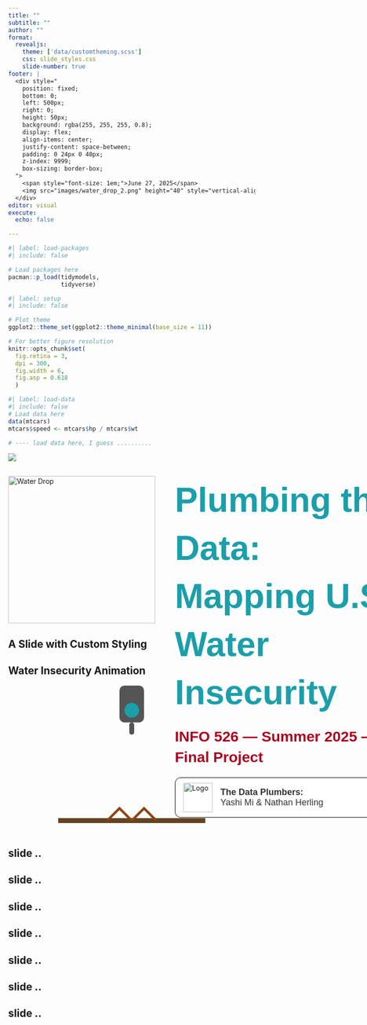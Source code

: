```yaml
---
title: ""
subtitle: ""
author: ""
format:
  revealjs:
    theme: ['data/customtheming.scss']
    css: slide_styles.css
    slide-number: true
footer: |
  <div style="
    position: fixed;
    bottom: 0;
    left: 500px;
    right: 0;
    height: 50px;
    background: rgba(255, 255, 255, 0.8);
    display: flex;
    align-items: center;
    justify-content: space-between;
    padding: 0 24px 0 40px;
    z-index: 9999;
    box-sizing: border-box;
  ">
    <span style="font-size: 1em;">June 27, 2025</span>
    <img src="images/water_drop_2.png" height="40" style="vertical-align: middle;" />
  </div>
editor: visual
execute:
  echo: false

---
```


```r
#| label: load-packages
#| include: false

# Load packages here
pacman::p_load(tidymodels,
               tidyverse)

```

```r
#| label: setup
#| include: false

# Plot theme
ggplot2::theme_set(ggplot2::theme_minimal(base_size = 11))

# For better figure resolution
knitr::opts_chunk$set(
  fig.retina = 3, 
  dpi = 300, 
  fig.width = 6, 
  fig.asp = 0.618 
  )
```

```r
#| label: load-data
#| include: false
# Load data here
data(mtcars)
mtcars$speed <- mtcars$hp / mtcars$wt

# ---- load data here, I guess ..........
```

:::{.banner-container style="margin-bottom: 30px;"}
![](images/banner_2.png){.banner-image style="max-width: 100%; height: auto;"}
:::

```{=html}
<div style="position: relative; display: flex; align-items: flex-start; margin-top: 30px; min-height: 300px;">
  
  <!-- Left image -->
  <div style="flex-shrink: 0; margin-right: 40px;">
    <img src="images/blue_water_2.png" alt="Water Drop" style="height: 300px;" />
  </div>

  <!-- Right column: Text + Logo block -->
  <div style="display: flex; flex-direction: column; justify-content: space-between; height: 300px;">
    
    <!-- Text block -->
    <div style="
      font-size: 70px;
      font-weight: bold;
      font-family: Arial, sans-serif;
      text-align: left;
      line-height: 1.4;
      color: #1B9FAB;
    ">
      Plumbing the Data:<br>
      Mapping U.S. Water Insecurity

      <div style="font-size: 30px; margin-top: 20px; color: #AB0520;">
        INFO 526 — Summer 2025 — Final Project
      </div>
    </div>

    <!-- Logo block with fixed width -->
    <div style="
      display: flex;
      align-items: center;
      border: 1px solid black;
      border-radius: 12px;
      padding: 10px 16px;
      background-color: #fff;
      margin-top: 20px;
      width: 420px;
    ">
      <img src="images/data_plumbers.png" alt="Logo" style="height: 60px; margin-right: 16px;" />
      <span style="
        font-size: 18px;
        font-family: Arial, sans-serif;
        color: #333;
      ">
        <strong>The Data Plumbers:</strong> <br>Yashi Mi & Nathan Herling
      </span>
    </div>
  </div>
</div>
```





## A Slide with Custom Styling
## Water Insecurity Animation

```{=html}
<div style="width: 300px; margin: auto;">
  <svg viewBox="0 0 120 120" xmlns="http://www.w3.org/2000/svg" >
    <style>
      /* Droplet animation: fall + fade */
      .droplet {
        fill: #1B9FAB;
        transform-origin: 60px 20px;
        animation: drop-fall 3s infinite ease-in-out;
      }
      @keyframes drop-fall {
        0% { transform: translateY(0); opacity: 1; }
        80% { transform: translateY(70px); opacity: 1; }
        90% { opacity: 0; }
        100% { transform: translateY(0); opacity: 0; }
      }

      /* Ground crack pulse */
      .crack {
        stroke: #8B4513;
        stroke-width: 2;
        fill: none;
        transform-origin: 60px 110px;
        animation: crack-pulse 3s infinite ease-in-out;
      }
      @keyframes crack-pulse {
        0%, 100% { transform: scaleX(1) scaleY(1); opacity: 1; }
        50% { transform: scaleX(1.2) scaleY(1.2); opacity: 0.6; }
      }

      /* Tap */
      .tap {
        fill: #555;
      }
    </style>

    <!-- Tap -->
    <rect class="tap" x="50" y="0" width="20" height="30" rx="4" ry="4" />
    <rect class="tap" x="58" y="30" width="4" height="10" rx="2" ry="2" />

    <!-- Droplet -->
    <circle class="droplet" cx="60" cy="20" r="6" />

    <!-- Ground line -->
    <line x1="0" y1="110" x2="120" y2="110" stroke="#654321" stroke-width="4" />

    <!-- Cracks -->
    <path class="crack" d="M40 110 L50 100 L60 110" />
    <path class="crack" d="M80 110 L70 100 L60 110" />
  </svg>
</div>

```
##  slide ..


##  slide ..


##  slide ..


##  slide ..


##  slide ..


##  slide ..


##  slide ..
